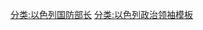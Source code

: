 <noinclude>
{{noteTA
|1=zh-hans:达扬; zh-tw:戴陽
|2=zh-hans:梅纳赫姆·贝京; zh-tw:梅納罕·比金;zh-hk:梅納赫姆·貝京
|3=zh-hans:贝京; zh-tw:比金
|4=zh-hans:梅纳赫姆; zh-tw:梅納罕
|5=zh:沙龙; zh-cn:沙龙; zh-tw:夏隆; zh-hk:沙龍;
}}
</noinclude>{{Navbox
|name  = 以色列国防部长
|title = [[以色列國防部#以色列国防部长|以色列国防部长]] {{flagicon|Israel}}
| groupstyle = text-align:center;
| above      = 参见：[[国防部 (以色列)|以色列国防部]]
|state = {{{state|autocollapse}}}
|listclass = hlist
|image = [[Image:Coat of arms of Israel.svg|40px]]
|list1 = 
* [[戴维·本-古里安|本-古里安]]（1948–1954）
* [[平哈斯·拉冯|拉冯]]（1954–1955）
* [[戴维·本-古里安|本-古里安]]（1955–1963）
* [[列维·艾希科尔|艾希科尔]]（1963–1967）
* [[摩西·达扬|达扬]]（1967–1974）
* [[希蒙·佩雷斯|佩雷斯]]（1974–1977）
* [[埃泽尔·魏茨曼|魏茨曼]]（1977–1980）
* [[梅纳赫姆·贝京|贝京]]（1980–1981）
* [[阿里埃勒·沙龙|沙龙]]（1981–1983）
* [[梅纳赫姆·贝京|贝京]]（1983）
* [[摩西·阿伦斯|阿伦斯]]（1983–1984）
* [[伊扎克·拉宾|拉宾]]（1984–1990）
* [[伊扎克·沙米尔|沙米尔]]（1990）
* [[摩西·阿伦斯|阿伦斯]]（1990–1992）
* [[伊扎克·拉宾|拉宾]]（1992–1995）
* [[希蒙·佩雷斯|佩雷斯]]（1995–1996）
* [[伊扎克·莫迪凯|莫迪凯]]（1996–1999）
* [[摩西·阿伦斯|阿伦斯]]（1999）
* [[埃胡德·巴拉克|巴拉克]]（1999–2001）
* [[本雅明·本-埃利泽|本-埃利泽]]（2001–2002）
* [[沙乌尔·穆法兹|穆法兹]]（2002–2006）
* [[阿米尔·佩雷茨|佩雷茨]]（2006–2007）
* [[埃胡德·巴拉克|巴拉克]]（2007–2013）
* [[摩西·亚阿隆|亚阿隆]]（2013–2016）
* [[阿維格多·利伯曼|利伯曼]]（2016–2018）
}}<noinclude>
{{collapsible option}}
[[分类:以色列国防部长]]
[[分类:以色列政治领袖模板]]
</noinclude>